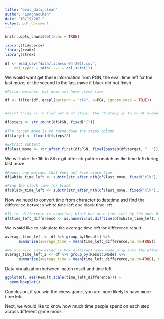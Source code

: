 ```yaml
---
title: "eval_data_clean"
author: "LonghaoChen"
date: "10/19/2021"
output: pdf_document
---
```


```r
knitr::opts_chunk$set(echo = TRUE)
```

```r
library(tidyverse)
library(readr)
library(strex)
```

```r
df <- read_csv("data/lichess-04-2017.csv", 
    col_types = cols(...1 = col_skip()))

```
We would want get these information from PGN, the eval, time left for the last move; or the second to the last move if black did not finish
```r

#Filter matches that does not have clock time

df <- filter(df, grepl(pattern = "clk", x=PGN, ignore.case = TRUE))


#First thing is to find out # of steps. The strategy is to count number of curly brackets and convert to steps

df$steps <- str_count(df$PGN, fixed("{"))

#The target move is to round down the steps column
df$target <- floor(df$steps/2)

#Extract subtext
df$last_move <- str_after_first(df$PGN, fixed(paste0(df$target, ". ")))
```



We will take the 1th to 8th digit after clk pattern match as the time left during last move
```r
#Remove any matches that does not have clock time
df$white_time_left <- substr(str_after_nth(df$last_move, fixed('clk'),1),1,8)
```

```r
#Find the clock time for black
df$black_time_left <- substr(str_after_nth(df$last_move, fixed('clk'),2),1,8)
```

Now we need to convert time from character to datetime and find the difference between white time left and black time left

```r
#If the difference is negative, black has more time left by the end. Otherwise, white has more time left by the end of the game.
df$time_left_difference <- as.numeric(as.difftime(df$white_time_left, units = "secs")) - as.numeric(as.difftime(df$black_time_left, units = "secs"))
```

We would like to calculate the average time left for difference result
```r
average_time_left <- df %>% group_by(Result) %>%
      summarise(average_time = mean(time_left_difference,na.rm=TRUE))

#We are also interested in how different game mode play into the effect of time
average_time_left_2 <- df %>% group_by(Result,Mode) %>%
      summarise(average_time = mean(time_left_difference,na.rm=TRUE), number_match = n())
```




Data visualization between match result and time left
```r
ggplot(df, aes(Result,scale(time_left_difference))) +
  geom_boxplot()

```

Conclusion, if you win the chess game, you are more likely to have more time left.

Next, we would like to know how much time people spend on each step across different game mode.
